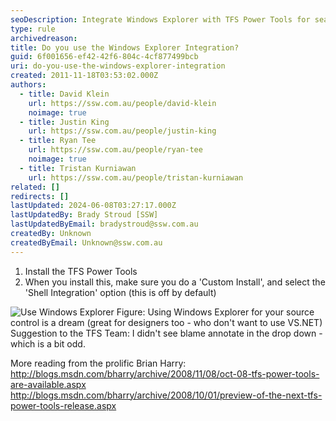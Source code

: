 ```yaml
---
seoDescription: Integrate Windows Explorer with TFS Power Tools for seamless source control management.
type: rule
archivedreason:
title: Do you use the Windows Explorer Integration?
guid: 6f001656-ef42-42f6-804c-4cf877499bcb
uri: do-you-use-the-windows-explorer-integration
created: 2011-11-18T03:53:02.000Z
authors:
  - title: David Klein
    url: https://ssw.com.au/people/david-klein
    noimage: true
  - title: Justin King
    url: https://ssw.com.au/people/justin-king
  - title: Ryan Tee
    url: https://ssw.com.au/people/ryan-tee
    noimage: true
  - title: Tristan Kurniawan
    url: https://ssw.com.au/people/tristan-kurniawan
related: []
redirects: []
lastUpdated: 2024-06-08T03:27:17.000Z
lastUpdatedBy: Brady Stroud [SSW]
lastUpdatedByEmail: bradystroud@ssw.com.au
createdBy: Unknown
createdByEmail: Unknown@ssw.com.au
---
```


1. Install the TFS Power Tools
2. When you install this, make sure you do a 'Custom Install', and select the 'Shell Integration' option (this is off by default)

![Use Windows Explorer](/uploads/rules/do-you-use-the-windows-explorer-integration/TFS_WE_01.jpg) Figure: Using Windows Explorer for your source control is a dream (great for designers too - who don't want to use VS.NET)
Suggestion to the TFS Team: I didn't see blame annotate in the drop down - which is a bit odd.

More reading from the prolific Brian Harry:
http://blogs.msdn.com/bharry/archive/2008/11/08/oct-08-tfs-power-tools-are-available.aspx
http://blogs.msdn.com/bharry/archive/2008/10/01/preview-of-the-next-tfs-power-tools-release.aspx
